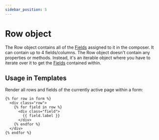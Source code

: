 ```yaml
---
sidebar_position: 5
---
```


# Row object

The Row object contains all of the [Fields](./field) assigned to it in the composer. It can contain up to 4 fields/columns. The Row object doesn't contain any properties or methods. Instead, it's an iterable object where you have to iterate over it to get the [Fields](./field) contained within.

## Usage in Templates

Render all rows and fields of the currently active page within a form:

```twig showLineNumbers
{% for row in form %}
  <div class="row">
    {% for field in row %}
      <div class="field">
        {{ field.label }}
      </div>
    {% endfor %}
  </div>
{% endfor %}
```
